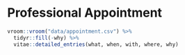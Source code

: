 # Professional Appointment

```{r appointment}
vroom::vroom("data/appointment.csv") %>%
  tidyr::fill(-why) %>%
  vitae::detailed_entries(what, when, with, where, why)
```
